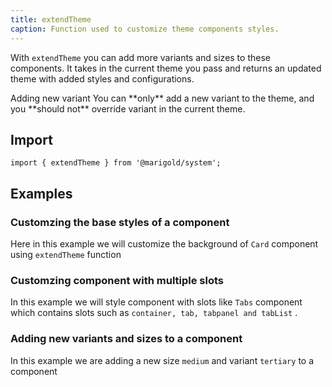 ```yaml
---
title: extendTheme
caption: Function used to customize theme components styles.
---
```


With `extendTheme` you can add more variants and sizes to these components. It takes in the current theme you pass and returns an updated theme with added styles and configurations.

<SectionMessage variant="warning">
  <SectionMessage.Title>Adding new variant</SectionMessage.Title>
  <SectionMessage.Content>
    You can **only** add a new variant to the theme, and you **should not**
    override variant in the current theme.
  </SectionMessage.Content>
</SectionMessage>

## Import

```tsx
import { extendTheme } from '@marigold/system';
```

## Examples

### Customzing the base styles of a component

Here in this example we will customize the background of `Card` component using `extendTheme` function

<ComponentDemo file="./card-bg.demo.tsx" />

### Customzing component with multiple slots

In this example we will style component with slots like `Tabs` component which contains slots such as `container, tab, tabpanel and tabList` .

<ComponentDemo file="./tabs-slots.demo.tsx" />

### Adding new variants and sizes to a component

In this example we are adding a new size `medium` and variant `tertiary` to a component

<ComponentDemo file="./button-variant.demo.tsx" />
